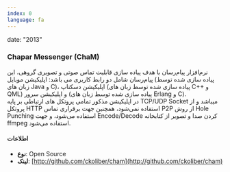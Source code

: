 ```yaml
---
index: 0
language: fa
---
```


date: "2013"

### Chapar Messenger (ChaM)

نرم‌افزار پیام‌رسان با هدف پیاده سازی قابلیت تماس صوتی و تصویری گروهی، این پیام‌رسان شامل دو رابط کاربری می باشد: اپلیکیشن موبایل (پیاده سازی شده توسط زبان های Java و C)، اپلیکیشن دسکتاپ (پیاده سازی شده توسط زبان های C++ و QML) و اپلیکیشن سرور (پیاده سازی شده توسط زبان های Erlang و C). <br />
در اپلیکیشن مذکور تمامی پروتکل های ارتباطی بر پایه TCP/UDP Socket میباشد و از پروتکل HTTP استفاده نمی‌شود، همچنین جهت برقراری تماس P2P از روش Hole Punching استفاده می‌شود، و جهت Encode/Decode کردن صدا و تصویر از کتابخانه ffmpeg استفاده می‌شود.

#### اطلاعات

-   **نوع**: Open Source
-   **لینک**: [http://github.com/ckoliber/cham](http://github.com/ckoliber/cham)
